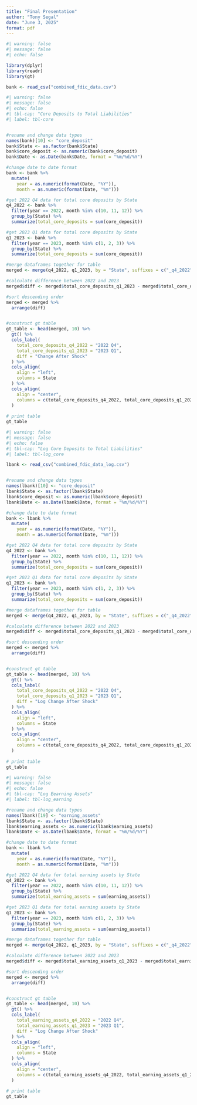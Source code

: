 ```yaml
---
title: "Final Presentation"
author: "Tony Segal"
date: "June 3, 2025"
format: pdf
---
```


```r
#| warning: false
#| message: false
#| echo: false

library(dplyr)
library(readr)
library(gt)

bank <- read_csv("combined_fdic_data.csv")
```

```r
#| warning: false
#| message: false
#| echo: false
#| tbl-cap: "Core Deposits to Total Liabilities"
#| label: tbl-core


#rename and change data types
names(bank)[10] <- "core_deposit"
bank$State <- as.factor(bank$State)
bank$core_deposit <- as.numeric(bank$core_deposit)
bank$Date <- as.Date(bank$Date, format = "%m/%d/%Y")

#change date to date format
bank <- bank %>% 
  mutate(
    year = as.numeric(format(Date, "%Y")),
    month = as.numeric(format(Date, "%m"))) 

#get 2022 Q4 data for total core deposits by State
q4_2022 <- bank %>% 
  filter(year == 2022, month %in% c(10, 11, 12)) %>% 
  group_by(State) %>% 
  summarize(total_core_deposits = sum(core_deposit))

#get 2023 Q1 data for total core deposits by State
q1_2023 <- bank %>% 
  filter(year == 2023, month %in% c(1, 2, 3)) %>% 
  group_by(State) %>% 
  summarize(total_core_deposits = sum(core_deposit))

#merge dataframes together for table
merged <- merge(q4_2022, q1_2023, by = "State", suffixes = c("_q4_2022", "_q1_2023"))

#calculate difference between 2022 and 2023
merged$diff <- merged$total_core_deposits_q1_2023 - merged$total_core_deposits_q4_2022   

#sort descending order
merged <- merged %>% 
  arrange(diff)


#construct gt table
gt_table <- head(merged, 10) %>% 
  gt() %>% 
  cols_label(
    total_core_deposits_q4_2022 = "2022 Q4",
    total_core_deposits_q1_2023 = "2023 Q1",
    diff = "Change After Shock"
  ) %>% 
  cols_align(
    align = "left",
    columns = State
  ) %>% 
  cols_align(
    align = "center",
    columns = c(total_core_deposits_q4_2022, total_core_deposits_q1_2023, diff)
  )
  
# print table 
gt_table
```

```r
#| warning: false
#| message: false
#| echo: false
#| tbl-cap: "Log Core Deposits to Total Liabilities"
#| label: tbl-log_core

lbank <- read_csv("combined_fdic_data_log.csv")


#rename and change data types
names(lbank)[10] <- "core_deposit"
lbank$State <- as.factor(lbank$State)
lbank$core_deposit <- as.numeric(lbank$core_deposit)
lbank$Date <- as.Date(lbank$Date, format = "%m/%d/%Y")

#change date to date format
bank <- lbank %>% 
  mutate(
    year = as.numeric(format(Date, "%Y")),
    month = as.numeric(format(Date, "%m"))) 

#get 2022 Q4 data for total core deposits by State
q4_2022 <- bank %>% 
  filter(year == 2022, month %in% c(10, 11, 12)) %>% 
  group_by(State) %>% 
  summarize(total_core_deposits = sum(core_deposit))

#get 2023 Q1 data for total core deposits by State
q1_2023 <- bank %>% 
  filter(year == 2023, month %in% c(1, 2, 3)) %>% 
  group_by(State) %>% 
  summarize(total_core_deposits = sum(core_deposit))

#merge dataframes together for table
merged <- merge(q4_2022, q1_2023, by = "State", suffixes = c("_q4_2022", "_q1_2023"))

#calculate difference between 2022 and 2023
merged$diff <- merged$total_core_deposits_q1_2023 - merged$total_core_deposits_q4_2022   

#sort descending order
merged <- merged %>% 
  arrange(diff)


#construct gt table
gt_table <- head(merged, 10) %>% 
  gt() %>% 
  cols_label(
    total_core_deposits_q4_2022 = "2022 Q4",
    total_core_deposits_q1_2023 = "2023 Q1",
    diff = "Log Change After Shock"
  ) %>% 
  cols_align(
    align = "left",
    columns = State
  ) %>% 
  cols_align(
    align = "center",
    columns = c(total_core_deposits_q4_2022, total_core_deposits_q1_2023, diff)
  )
  
# print table 
gt_table
```
```r
#| warning: false
#| message: false
#| echo: false
#| tbl-cap: "Log Eearning Assets"
#| label: tbl-log_earning

#rename and change data types
names(lbank)[19] <- "earning_assets"
lbank$State <- as.factor(lbank$State)
lbank$earning_assets <- as.numeric(lbank$earning_assets)
lbank$Date <- as.Date(lbank$Date, format = "%m/%d/%Y")

#change date to date format
bank <- lbank %>% 
  mutate(
    year = as.numeric(format(Date, "%Y")),
    month = as.numeric(format(Date, "%m"))) 

#get 2022 Q4 data for total earning assets by State
q4_2022 <- bank %>% 
  filter(year == 2022, month %in% c(10, 11, 12)) %>% 
  group_by(State) %>% 
  summarize(total_earning_assets = sum(earning_assets))

#get 2023 Q1 data for total earning assets by State
q1_2023 <- bank %>% 
  filter(year == 2023, month %in% c(1, 2, 3)) %>% 
  group_by(State) %>% 
  summarize(total_earning_assets = sum(earning_assets))

#merge dataframes together for table
merged <- merge(q4_2022, q1_2023, by = "State", suffixes = c("_q4_2022", "_q1_2023"))

#calculate difference between 2022 and 2023
merged$diff <- merged$total_earning_assets_q1_2023 - merged$total_earning_assets_q4_2022   

#sort descending order
merged <- merged %>% 
  arrange(diff)


#construct gt table
gt_table <- head(merged, 10) %>% 
  gt() %>% 
  cols_label(
    total_earning_assets_q4_2022 = "2022 Q4",
    total_earning_assets_q1_2023 = "2023 Q1",
    diff = "Log Change After Shock"
  ) %>% 
  cols_align(
    align = "left",
    columns = State
  ) %>% 
  cols_align(
    align = "center",
    columns = c(total_earning_assets_q4_2022, total_earning_assets_q1_2023, diff)
  )
  
# print table 
gt_table
```
